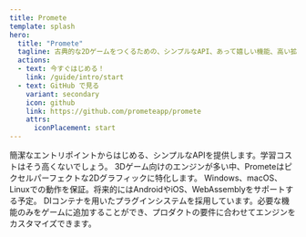 ```yaml
---
title: Promete
template: splash
hero:
  title: "Promete"
  tagline: 古典的な2Dゲームをつくるための、シンプルなAPI、あって嬉しい機能、高い拡張性を持ったゲームエンジン。.NET 8向けにサポート。
  actions:
  - text: 今すぐはじめる！
    link: /guide/intro/start
  - text: GitHub で見る
    variant: secondary
    icon: github
    link: https://github.com/prometeapp/promete
    attrs:
      iconPlacement: start
---
```



<CardGrid>
  <Card title="シンプルなAPI" icon="moon">
    簡潔なエントリポイントからはじめる、シンプルなAPIを提供します。学習コストはそう高くないでしょう。
  </Card>
  <Card title="2D グラフィックに特化" icon="pencil">
    3Dゲーム向けのエンジンが多い中、Prometeはピクセルパーフェクトな2Dグラフィックに特化します。
  </Card>
  <Card title="クロスプラットフォーム" icon="laptop">
    Windows、macOS、Linuxでの動作を保証。将来的にはAndroidやiOS、WebAssemblyをサポートする予定。
  </Card>
  <Card title="拡張性" icon="puzzle">
    DIコンテナを用いたプラグインシステムを採用しています。必要な機能のみをゲームに追加することができ、プロダクトの要件に合わせてエンジンをカスタマイズできます。
  </Card>
</CardGrid>
